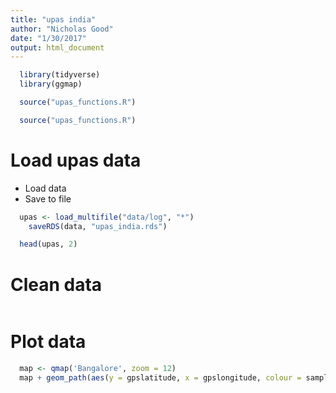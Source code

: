 ```yaml
---
title: "upas india"
author: "Nicholas Good"
date: "1/30/2017"
output: html_document
---
```


```r
  library(tidyverse)
  library(ggmap)
```

```r
  source("upas_functions.R")
```

```r
  source("upas_functions.R")
```

# Load upas data

* Load data
* Save to file

```r
  upas <- load_multifile("data/log", "*")
	saveRDS(data, "upas_india.rds")
```

```r
  head(upas, 2)
```

# Clean data

```r

```

# Plot data


```r
  map <- qmap('Bangalore', zoom = 12) 
  map + geom_path(aes(y = gpslatitude, x = gpslongitude, colour = sample, size = "1"), data = upas)
```